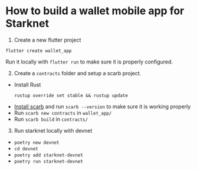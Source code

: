 # How to build a wallet mobile app for Starknet

1. Create a new flutter project

```
flutter create wallet_app
```

Run it locally with `flutter run` to make sure it is properly configured.

2. Create a `contracts` folder and setup a scarb project.

- Install Rust
  ```
  rustup override set stable && rustup update
  ```
- [Install scarb](https://docs.swmansion.com/scarb/docs/install) and run `scarb --version` to make sure it is working properly
- Run `scarb new contracts` in `wallet_app/`
- Run `scarb build` in `contracts/`

3. Run starknet locally with devnet

- `poetry new devnet`
- `cd devnet`
- `poetry add starknet-devnet`
- `poetry run starknet-devnet`
